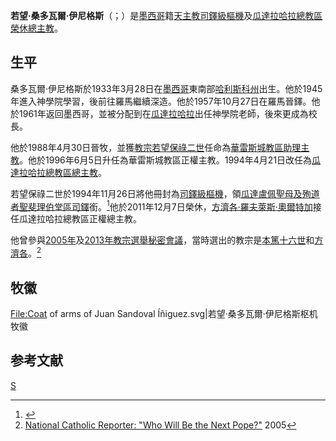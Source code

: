 {{multiple issues|
{{expand|time=2016-04-05T08:14:31+00:00}}
{{expert|time=2016-04-05T08:14:31+00:00}}
{{Blpsources|time=2020-01-05T12:40:26+00:00}}
}}
{{Spanish name|桑多瓦爾|伊尼格斯}}
{{Infobox Christian leader
| type             = cardinal
| honorific-prefix = 
| name             = 若望·桑多瓦爾·伊尼格斯<br />Juan Sandoval Íñiguez
| honorific-suffix =
| title            = [[天主教瓜達拉哈拉總教區|天主教瓜達拉哈拉總教區榮休總主教]]
| image            = [[File:Juan_Sandoval_Íñiguez_(cropped).jpg|250px]]
| church           = 
| archdiocese      = [[天主教瓜達拉哈拉總教區|瓜達拉哈拉]]
| see              =
| elected          = 
| appointed        = 1994年4月21日
| term_end         = 2011年12月7日
| predecessor      = {{link-en|若望·若蘇厄·波薩達斯-歐坎波|Juan Jesús Posadas Ocampo}}
| opposed          = 
| successor        = [[方濟各·羅夫萊斯·奧爾特加|方濟各·羅夫萊斯·奧爾特加]]
| other_post       = [[瓜達盧佩聖母及殉道者聖斐理伯聖殿|瓜達盧佩聖母及殉道者聖斐理伯堂區領銜司鐸]]（1994年至今）
<!---------- Orders ---------->
| ordination       = 1957年10月27日
| ordained_by      = 
| consecration     = 1988年4月30日
| consecrated_by   = 
| cardinal         = 1994年11月26日
| created_cardinal_by = [[教宗若望保祿二世|教宗若望保祿二世]]
| rank             = 司鐸級樞機
<!---------- Personal details ---------->
| birth_name       = 
| birth_date       = {{Birth date and age|1933|3|28|df=yes}}
| birth_place      = [[墨西哥|墨西哥]][[哈利斯科州|哈利斯科州]]
| death_date       = <!-- {{Death date and age|df=yes|YYYY|MM|DD|1933|03|28}} (death date then birth date) -->
| death_place      = 
| buried           = 
| nationality      = 墨西哥
| religion         = 天主教
| residence        = 
| parents          = 
| previous_post    = {{unbulleted list|[[天主教華雷斯城教區|華雷斯城教區助理主教]]（1988年－1992年）|華雷斯城教區主教（1992年－1994年）}}
| education        =
| alma_mater       = 
| motto            = Servus
| signature        = 
| signature_alt    = 
| coat_of_arms     = Coat of arms of Juan Sandoval Íñiguez.svg
| coat_of_arms_alt = 
}}
'''若望·桑多瓦爾·伊尼格斯'''（{{lang-es|Juan Sandoval Íñiguez}}；{{bd|1933年|3月28日|catIdx= Juan Sandoval Íñiguez}}）是[[墨西哥|墨西哥]]籍[[天主教|天主教]][[樞機|司鐸級樞機]]及[[天主教瓜達拉哈拉總教區|瓜達拉哈拉總教區榮休總主教]]。

==生平==
桑多瓦爾·伊尼格斯於1933年3月28日在[[墨西哥|墨西哥]]東南部[[哈利斯科州|哈利斯科州]]出生。他於1945年進入神學院學習，後前往羅馬繼續深造。他於1957年10月27日在羅馬晉鐸。他於1961年返回墨西哥，並被分配到在[[瓜達拉哈拉_(墨西哥)|瓜達拉哈拉]]出任神學院老師，後來更成為校長。

他於1988年4月30日晉牧，並獲[[教宗若望保祿二世|教宗若望保祿二世]]任命為[[天主教華雷斯城教區|華雷斯城教區助理主教]]。他於1996年6月5日升任為華雷斯城教區正權主教。1994年4月21日改任為[[天主教瓜達拉哈拉總教區|瓜達拉哈拉總教區總主教]]。

若望保祿二世於1994年11月26日將他冊封為[[樞機|司鐸級樞機]]，領[[瓜達盧佩聖母及殉道者聖斐理伯聖殿|瓜達盧佩聖母及殉道者聖斐理伯堂區司鐸]]銜。<ref>{{cite web |last1=Miranda |first1=Salvador |title=Consistory of November 26, 1994 (VI) |url=https://webdept.fiu.edu/~mirandas/bios1994.htm |publisher=Florida International University |accessdate=2020-01-05 |archiveurl=https://web.archive.org/web/20200105122420/https://webdept.fiu.edu/~mirandas/bios1994.htm |archivedate=2020-01-05 |language=en}}</ref>他於2011年12月7日榮休，[[方濟各·羅夫萊斯·奧爾特加|方濟各·羅夫萊斯·奧爾特加]]接任瓜達拉哈拉總教區正權總主教。

他曾參與[[2005年教宗選舉秘密會議|2005年]]及[[2013年教宗選舉秘密會議|2013年教宗選舉秘密會議]]，當時選出的教宗是[[本篤十六世|本篤十六世]]和[[方濟各_(教宗)|方濟各]]。<ref name=nextpope>[http://www.nationalcatholicreporter.org/update/conclave/top_candidates.htm#Carrera National Catholic Reporter: "Who Will Be the Next Pope?"] {{Wayback|url=http://www.nationalcatholicreporter.org/update/conclave/top_candidates.htm#Carrera |date=20181226140519 }} 2005</ref>

== 牧徽 ==
<gallery>
File:Coat of arms of Juan Sandoval Íñiguez.svg|若望·桑多瓦爾·伊尼格斯枢机牧徽
</gallery>

== 参考文献 ==
{{reflist}}

{{樞機團}}
{{Authority control}}

[[Category:墨西哥枢机|S]]